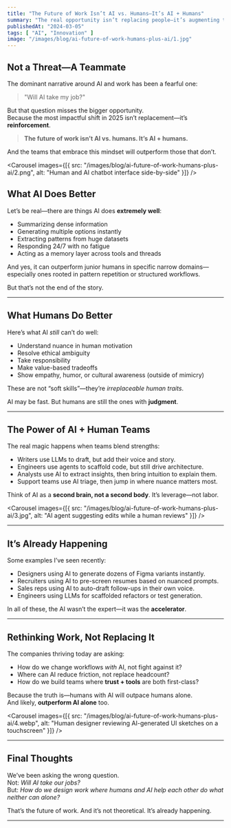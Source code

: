 ```yaml
---
title: "The Future of Work Isn’t AI vs. Humans—It’s AI + Humans"
summary: "The real opportunity isn’t replacing people—it’s augmenting them. Here’s why the future of work will be built on human-AI collaboration, not competition."
publishedAt: "2024-03-05"
tags: [ "AI", "Innovation" ]
image: "/images/blog/ai-future-of-work-humans-plus-ai/1.jpg"
---
```


## Not a Threat—A Teammate

The dominant narrative around AI and work has been a fearful one:

> "Will AI take my job?"

But that question misses the bigger opportunity.  
Because the most impactful shift in 2025 isn’t replacement—it’s **reinforcement**.

> **The future of work isn’t AI vs. humans. It’s AI + humans.**

And the teams that embrace this mindset will outperform those that don’t.

<Carousel
  images={[{ src: "/images/blog/ai-future-of-work-humans-plus-ai/2.png", alt: "Human and AI chatbot interface side-by-side" }]}
/>

## What AI Does Better

Let’s be real—there are things AI does **extremely well**:

- Summarizing dense information  
- Generating multiple options instantly  
- Extracting patterns from huge datasets  
- Responding 24/7 with no fatigue  
- Acting as a memory layer across tools and threads

And yes, it can outperform junior humans in specific narrow domains—especially ones rooted in pattern repetition or structured workflows.

But that’s not the end of the story.

---

## What Humans Do Better

Here’s what AI *still* can’t do well:

- Understand nuance in human motivation  
- Resolve ethical ambiguity  
- Take responsibility  
- Make value-based tradeoffs  
- Show empathy, humor, or cultural awareness (outside of mimicry)

These are not “soft skills”—they’re *irreplaceable human traits*.

AI may be fast. But humans are still the ones with **judgment**.

---

## The Power of AI + Human Teams

The real magic happens when teams blend strengths:

- Writers use LLMs to draft, but add their voice and story.  
- Engineers use agents to scaffold code, but still drive architecture.  
- Analysts use AI to extract insights, then bring intuition to explain them.  
- Support teams use AI triage, then jump in where nuance matters most.

Think of AI as a **second brain, not a second body**. It’s leverage—not labor.

<Carousel
  images={[{ src: "/images/blog/ai-future-of-work-humans-plus-ai/3.jpg", alt: "AI agent suggesting edits while a human reviews" }]}
/>

---

## It’s Already Happening

Some examples I’ve seen recently:

- Designers using AI to generate dozens of Figma variants instantly.  
- Recruiters using AI to pre-screen resumes based on nuanced prompts.  
- Sales reps using AI to auto-draft follow-ups in their own voice.  
- Engineers using LLMs for scaffolded refactors or test generation.

In all of these, the AI wasn’t the expert—it was the **accelerator**.

---

## Rethinking Work, Not Replacing It

The companies thriving today are asking:

- How do we change workflows *with* AI, not fight against it?
- Where can AI reduce friction, not replace headcount?
- How do we build teams where **trust + tools** are both first-class?

Because the truth is—humans with AI will outpace humans alone.  
And likely, **outperform AI alone** too.

<Carousel
  images={[{ src: "/images/blog/ai-future-of-work-humans-plus-ai/4.webp", alt: "Human designer reviewing AI-generated UI sketches on a touchscreen" }]}
/>

---

## Final Thoughts

We’ve been asking the wrong question.  
Not: *Will AI take our jobs?*  
But: *How do we design work where humans and AI help each other do what neither can alone?*

That’s the future of work. And it’s not theoretical. It’s already happening.

--- 